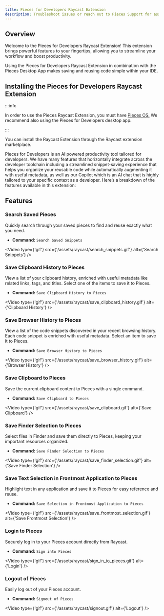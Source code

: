 ```yaml
---
title: Pieces for Developers Raycast Extension
description: Troubleshoot issues or reach out to Pieces Support for assistance with the Pieces for Developers VS Code Extension.
---
```



## Overview

Welcome to the Pieces for Developers Raycast Extension! This extension brings powerful features to your fingertips, allowing you to streamline your workflow and boost productivity.

Using the Pieces for Developers Raycast Extension in combination with the Pieces Desktop App makes saving and reusing code simple within your IDE.

## Installing the Pieces for Developers Raycast Extension

:::info

In order to use the Pieces Raycast Extension, you must have <a target="blank" href="/installation-getting-started/what-am-i-installing">Pieces OS.</a> We recommend also using the Pieces for Developers desktop app.

:::

You can install the Raycast Extension through the Raycast extension marketplace.

Pieces for Developers is an AI powered productivity tool tailored for developers. We have many features that horizontally integrate across the developer toolchain including a streamlined snippet-saving experience that helps you organize your reusable code while automatically augmenting it with useful metadata, as well as our Copilot which is an AI chat that is highly tailored to your specific context as a developer. Here’s a breakdown of the features available in this extension:

## Features

### Search Saved Pieces

Quickly search through your saved pieces to find and reuse exactly what you need.

- **Command:** `Search Saved Snippets`

<Video type={'gif'} src={'/assets/raycast/search_snippets.gif'} alt={'Search Snippets'} />

### Save Clipboard History to Pieces

View a list of your clipboard history, enriched with useful metadata like related links, tags, and titles. Select one of the items to save it to Pieces.

- **Command:** `Save Clipboard History to Pieces`

<Video type={'gif'} src={'/assets/raycast/save_clipboard_history.gif'} alt={'Clipboard History'} />

### Save Browser History to Pieces

View a list of the code snippets discovered in your recent browsing history. Each code snippet is enriched with useful metadata. Select an item to save it to Pieces.

- **Command:** `Save Browser History to Pieces`

<Video type={'gif'} src={'/assets/raycast/save_browser_history.gif'} alt={'Browser History'} />

### Save Clipboard to Pieces

Save the current clipboard content to Pieces with a single command.

- **Command:** `Save Clipboard to Pieces`

<Video type={'gif'} src={'/assets/raycast/save_clipboard.gif'} alt={'Save Clipboard'} />

### Save Finder Selection to Pieces

Select files in Finder and save them directly to Pieces, keeping your important resources organized.

- **Command:** `Save Finder Selection to Pieces`

<Video type={'gif'} src={'/assets/raycast/save_finder_selection.gif'} alt={'Save Finder Selection'} />

### Save Text Selection in Frontmost Application to Pieces

Highlight text in any application and save it to Pieces for easy reference and reuse.

- **Command:** `Save Selection in Frontmost Application to Pieces`

<Video type={'gif'} src={'/assets/raycast/save_frontmost_selection.gif'} alt={'Save Frontmost Selection'} />

### Login to Pieces

Securely log in to your Pieces account directly from Raycast.

- **Command:** `Sign into Pieces`

<Video type={'gif'} src={'/assets/raycast/sign_in_to_pieces.gif'} alt={'Login'} />

### Logout of Pieces

Easily log out of your Pieces account.

- **Command:** `Signout of Pieces`

<Video type={'gif'} src={'/assets/raycast/signout.gif'} alt={'Logout'} />
